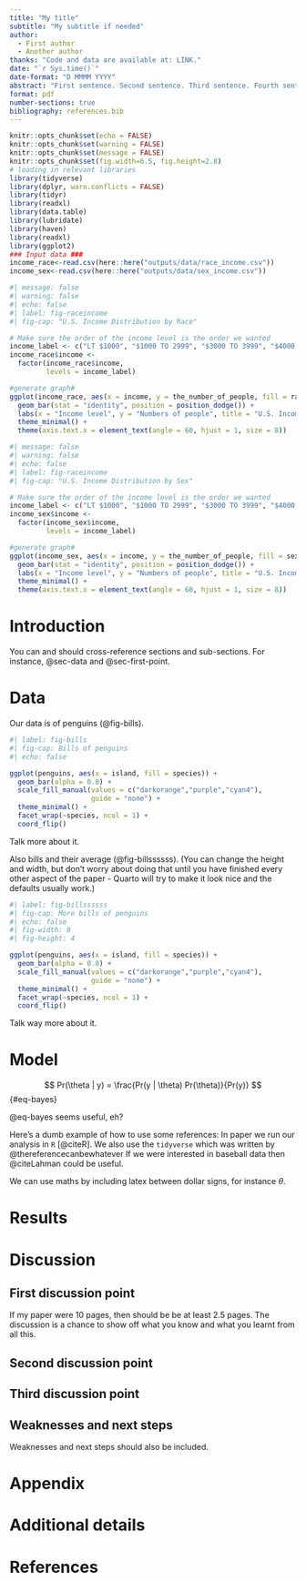 ```yaml
---
title: "My title"
subtitle: "My subtitle if needed"
author: 
  - First author
  - Another author
thanks: "Code and data are available at: LINK."
date: "`r Sys.time()`"
date-format: "D MMMM YYYY"
abstract: "First sentence. Second sentence. Third sentence. Fourth sentence."
format: pdf
number-sections: true
bibliography: references.bib
---
```


```r
knitr::opts_chunk$set(echo = FALSE)
knitr::opts_chunk$set(warning = FALSE)
knitr::opts_chunk$set(message = FALSE)
knitr::opts_chunk$set(fig.width=6.5, fig.height=2.8) 
# loading in relevant libraries
library(tidyverse)
library(dplyr, warn.conflicts = FALSE)
library(tidyr)
library(readxl)
library(data.table)
library(lubridate)
library(haven)
library(readxl)
library(ggplot2)
### Input data ###
income_race<-read.csv(here::here("outputs/data/race_income.csv"))
income_sex<-read.csv(here::here("outputs/data/sex_income.csv"))
```


```r
#| message: false
#| warning: false
#| echo: false
#| label: fig-raceincome
#| fig-cap: "U.S. Income Distribution by Race"

# Make sure the order of the income level is the order we wanted
income_label <- c("LT $1000", "$1000 TO 2999", "$3000 TO 3999", "$4000 TO 4999", "$5000 TO 5999", "$6000 TO 6999", "$7000 TO 7999", "$8000 TO 9999", "$10000 - 14999", "$15000 - 19999", "$20000 - 24999", "$25000 OR MORE")
income_race$income <- 
  factor(income_race$income, 
         levels = income_label)

#generate graph#
ggplot(income_race, aes(x = income, y = the_number_of_people, fill = race)) +
  geom_bar(stat = "identity", position = position_dodge()) +
  labs(x = "Income level", y = "Numbers of people", title = "U.S. Income Distribution by Race") +
  theme_minimal() +
  theme(axis.text.x = element_text(angle = 60, hjust = 1, size = 8))

```

```r
#| message: false
#| warning: false
#| echo: false
#| label: fig-raceincome
#| fig-cap: "U.S. Income Distribution by Sex"

# Make sure the order of the income level is the order we wanted
income_label <- c("LT $1000", "$1000 TO 2999", "$3000 TO 3999", "$4000 TO 4999", "$5000 TO 5999", "$6000 TO 6999", "$7000 TO 7999", "$8000 TO 9999", "$10000 - 14999", "$15000 - 19999", "$20000 - 24999", "$25000 OR MORE")
income_sex$income <- 
  factor(income_sex$income, 
         levels = income_label)

#generate graph#
ggplot(income_sex, aes(x = income, y = the_number_of_people, fill = sex)) +
  geom_bar(stat = "identity", position = position_dodge()) +
  labs(x = "Income level", y = "Numbers of people", title = "U.S. Income Distribution by Sex") +
  theme_minimal() +
  theme(axis.text.x = element_text(angle = 60, hjust = 1, size = 8))


```

# Introduction

You can and should cross-reference sections and sub-sections. For instance, @sec-data and @sec-first-point. 



# Data {#sec-data}

Our data is of penguins (@fig-bills).

```r
#| label: fig-bills
#| fig-cap: Bills of penguins
#| echo: false

ggplot(penguins, aes(x = island, fill = species)) +
  geom_bar(alpha = 0.8) +
  scale_fill_manual(values = c("darkorange","purple","cyan4"),
                    guide = "none") +
  theme_minimal() +
  facet_wrap(~species, ncol = 1) +
  coord_flip()
```

Talk more about it.

Also bills and their average (@fig-billssssss). (You can change the height and width, but don't worry about doing that until you have finished every other aspect of the paper - Quarto will try to make it look nice and the defaults usually work.)

```r
#| label: fig-billssssss
#| fig-cap: More bills of penguins
#| echo: false
#| fig-width: 8
#| fig-height: 4

ggplot(penguins, aes(x = island, fill = species)) +
  geom_bar(alpha = 0.8) +
  scale_fill_manual(values = c("darkorange","purple","cyan4"),
                    guide = "none") +
  theme_minimal() +
  facet_wrap(~species, ncol = 1) +
  coord_flip()
```

Talk way more about it. 



# Model

$$
Pr(\theta | y) = \frac{Pr(y | \theta) Pr(\theta)}{Pr(y)}
$$ {#eq-bayes}

@eq-bayes seems useful, eh?

Here's a dumb example of how to use some references: In paper we run our analysis in `R` [@citeR]. We also use the `tidyverse` which was written by @thereferencecanbewhatever If we were interested in baseball data then @citeLahman could be useful. 

We can use maths by including latex between dollar signs, for instance $\theta$.


# Results

# Discussion

## First discussion point {#sec-first-point}

If my paper were 10 pages, then should be be at least 2.5 pages. The discussion is a chance to show off what you know and what you learnt from all this. 

## Second discussion point

## Third discussion point

## Weaknesses and next steps

Weaknesses and next steps should also be included.

\newpage

\appendix

# Appendix {-}


# Additional details


\newpage


# References


